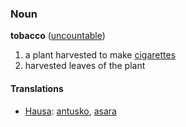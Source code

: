 ===Noun===
'''tobacco''' ([[uncountable]])

# a plant harvested to make [[cigarette]]s
# harvested leaves of the plant

====Translations====
*[[Hausa]]: [[antusko]], [[asara]]